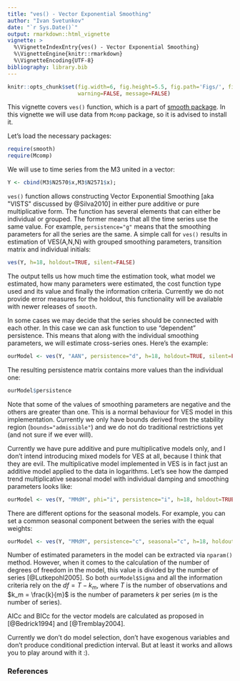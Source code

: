 ```yaml
---
title: "ves() - Vector Exponential Smoothing"
author: "Ivan Svetunkov"
date: "`r Sys.Date()`"
output: rmarkdown::html_vignette
vignette: >
  %\VignetteIndexEntry{ves() - Vector Exponential Smoothing}
  %\VignetteEngine{knitr::rmarkdown}
  %\VignetteEncoding{UTF-8}
bibliography: library.bib
---
```


```r
knitr::opts_chunk$set(fig.width=6, fig.height=5.5, fig.path='Figs/', fig.show='hold',
                      warning=FALSE, message=FALSE)
```

This vignette covers `ves()` function, which is a part of [smooth package](smooth.html). In this vignette we will use data from `Mcomp` package, so it is advised to install it.

Let's load the necessary packages:

```r
require(smooth)
require(Mcomp)
```

We will use to time series from the M3 united in a vector:
```r
Y <- cbind(M3$N2570$x,M3$N2571$x);
```

`ves()` function allows constructing Vector Exponential Smoothing [aka "VISTS" discussed by @Silva2010] in either pure additive or pure multiplicative form. The function has several elements that can either be individual or grouped. The former means that all the time series use the same value. For example, `persistence="g"` means that the smoothing parameters for all the series are the same. A simple call for `ves()` results in estimation of VES(A,N,N) with grouped smoothing parameters, transition matrix and individual initials:
```r
ves(Y, h=18, holdout=TRUE, silent=FALSE)
```

The output tells us how much time the estimation took, what model we estimated, how many parameters were estimated, the cost function type used and its value and finally the information criteria. Currently we do not provide error measures for the holdout, this functionality will be available with newer releases of `smooth`.

In some cases we may decide that the series should be connected with each other. In this case we can ask function to use "dependent" persistence. This means that along with the individual smoothing parameters, we will estimate cross-series ones. Here's the example:
```r
ourModel <- ves(Y, "AAN", persistence="d", h=18, holdout=TRUE, silent=FALSE)
```

The resulting persistence matrix contains more values than the individual one:
```r
ourModel$persistence
```

Note that some of the values of smoothing parameters are negative and the others are greater than one. This is a normal behaviour for VES model in this implementation. Currently we only have bounds derived from the stability region (`bounds="admissible"`) and we do not do traditional restrictions yet (and not sure if we ever will).

Currently we have pure additive and pure multiplicative models only, and I don't intend introducing mixed models for VES at all, because I think that they are evil. The multiplicative model implemented in VES is in fact just an additive model applied to the data in logarithms. Let's see how the damped trend multiplicative seasonal model with individual damping and smoothing parameters looks like:
```r
ourModel <- ves(Y, "MMdM", phi="i", persistence="i", h=18, holdout=TRUE)
```

There are different options for the seasonal models. For example, you can set a common seasonal component between the series with the equal weights:
```r
ourModel <- ves(Y, "MMdM", persistence="c", seasonal="c", h=18, holdout=TRUE, silent=F)
```

Number of estimated parameters in the model can be extracted via `nparam()` method. However, when it comes to the calculation of the number of degrees of freedom in the model, this value is divided by the number of series [@Lutkepohl2005]. So both `ourModel$Sigma` and all the information criteria rely on the $df = T - k_m$, where $T$ is the number of observations and $k_m = \frac{k}{m}$ is the number of parameters $k$ per series ($m$ is the number of series).

AICc and BICc for the vector models are calculated as proposed in [@Bedrick1994] and [@Tremblay2004].

Currently we don't do model selection, don't have exogenous variables and don't produce conditional prediction interval. But at least it works and allows you to play around with it :).

### References
